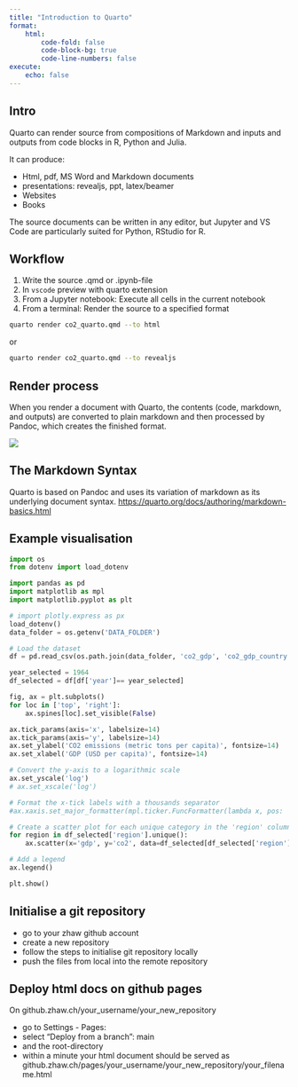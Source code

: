 ```yaml
---
title: "Introduction to Quarto"
format:
    html:
        code-fold: false
        code-block-bg: true
        code-line-numbers: false
execute:
    echo: false
---
```


## Intro
Quarto can render source from compositions of Markdown and inputs and outputs from code blocks in R, Python and Julia.

It can produce:

- Html, pdf, MS Word and Markdown documents
- presentations: revealjs, ppt, latex/beamer
- Websites
- Books

The source documents can be written in any editor, but Jupyter and VS Code are particularly suited for Python, RStudio for R.

## Workflow
1. Write the source .qmd or .ipynb-file
2. In `vscode` preview with quarto extension
3. From a Jupyter notebook: Execute all cells in the current notebook
4. From a terminal: Render the source to a specified format

``` .bash
quarto render co2_quarto.qmd --to html
```
or

``` .bash
quarto render co2_quarto.qmd --to revealjs
```

## Render process
When you render a document with Quarto, the contents (code, markdown, and outputs) are converted to plain markdown and then processed by Pandoc, which creates the finished format.

![](https://quarto.org/docs/get-started/hello/images/ipynb-how-it-works.png)

## The Markdown Syntax
Quarto is based on Pandoc and uses its variation of markdown as its underlying document syntax.
[https://quarto.org/docs/authoring/markdown-basics.html](https://quarto.org/docs/authoring/markdown-basics.html)

## Example visualisation

```python
import os
from dotenv import load_dotenv

import pandas as pd
import matplotlib as mpl
import matplotlib.pyplot as plt

# import plotly.express as px
load_dotenv()
data_folder = os.getenv('DATA_FOLDER')

# Load the dataset
df = pd.read_csv(os.path.join(data_folder, 'co2_gdp', 'co2_gdp_country.csv'))
```

```python
year_selected = 1964
df_selected = df[df['year']== year_selected]

fig, ax = plt.subplots()
for loc in ['top', 'right']:
    ax.spines[loc].set_visible(False)

ax.tick_params(axis='x', labelsize=14)
ax.tick_params(axis='y', labelsize=14)
ax.set_ylabel('CO2 emissions (metric tons per capita)', fontsize=14)
ax.set_xlabel('GDP (USD per capita)', fontsize=14)

# Convert the y-axis to a logarithmic scale
ax.set_yscale('log')
# ax.set_xscale('log')

# Format the x-tick labels with a thousands separator
#ax.xaxis.set_major_formatter(mpl.ticker.FuncFormatter(lambda x, pos: '{:,.0f}'.format(x/1000)))

# Create a scatter plot for each unique category in the 'region' column
for region in df_selected['region'].unique():
    ax.scatter(x='gdp', y='co2', data=df_selected[df_selected['region'] == region], label=region)

# Add a legend
ax.legend()

plt.show()
```

## Initialise a git repository

* go to your zhaw github account
* create a new repository 
* follow the steps to initialise git repository locally
* push the files from local into the remote repository

## Deploy html docs on github pages {.smaller}
On github.zhaw.ch/your_username/your_new_repository

* go to Settings - Pages:
* select "Deploy from a branch": main
* and the root-directory
* within a minute your html document should be served as<br>
github.zhaw.ch/pages/your_username/your_new_repository/your_filename.html